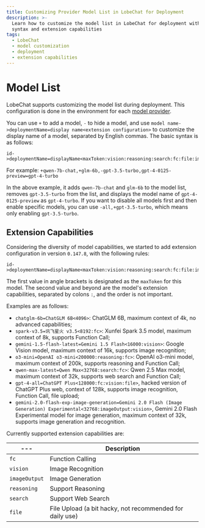 ```yaml
---
title: Customizing Provider Model List in LobeChat for Deployment
description: >-
  Learn how to customize the model list in LobeChat for deployment with the
  syntax and extension capabilities
tags:
  - LobeChat
  - model customization
  - deployment
  - extension capabilities
---
```


# Model List

LobeChat supports customizing the model list during deployment. This configuration is done in the environment for each [model provider](/docs/self-hosting/environment-variables/model-provider).

You can use `+` to add a model, `-` to hide a model, and use `model name->deploymentName=display name<extension configuration>` to customize the display name of a model, separated by English commas. The basic syntax is as follows:

```text
id->deploymentName=displayName<maxToken:vision:reasoning:search:fc:file:imageOutput>,model2,model3
```

For example: `+qwen-7b-chat,+glm-6b,-gpt-3.5-turbo,gpt-4-0125-preview=gpt-4-turbo`

In the above example, it adds `qwen-7b-chat` and `glm-6b` to the model list, removes `gpt-3.5-turbo` from the list, and displays the model name of `gpt-4-0125-preview` as `gpt-4-turbo`. If you want to disable all models first and then enable specific models, you can use `-all,+gpt-3.5-turbo`, which means only enabling `gpt-3.5-turbo`.

## Extension Capabilities

Considering the diversity of model capabilities, we started to add extension configuration in version `0.147.8`, with the following rules:

```shell
id->deploymentName=displayName<maxToken:vision:reasoning:search:fc:file:imageOutput>
```

The first value in angle brackets is designated as the `maxToken` for this model. The second value and beyond are the model's extension capabilities, separated by colons `:`, and the order is not important.

Examples are as follows:

- `chatglm-6b=ChatGLM 6B<4096>`: ChatGLM 6B, maximum context of 4k, no advanced capabilities;
- `spark-v3.5=讯飞星火 v3.5<8192:fc>`: Xunfei Spark 3.5 model, maximum context of 8k, supports Function Call;
- `gemini-1.5-flash-latest=Gemini 1.5 Flash<16000:vision>`: Google Vision model, maximum context of 16k, supports image recognition;
- `o3-mini=OpenAI o3-mini<200000:reasoning:fc>`: OpenAI o3-mini model, maximum context of 200k, supports reasoning and Function Call;
- `qwen-max-latest=Qwen Max<32768:search:fc>`: Qwen 2.5 Max model, maximum context of 32k, supports web search and Function Call;
- `gpt-4-all=ChatGPT Plus<128000:fc:vision:file>`, hacked version of ChatGPT Plus web, context of 128k, supports image recognition, Function Call, file upload;
- `gemini-2.0-flash-exp-image-generation=Gemini 2.0 Flash (Image Generation) Experimental<32768:imageOutput:vision>`, Gemini 2.0 Flash Experimental model for image generation, maximum context of 32k, supports image generation and recognition.

Currently supported extension capabilities are:

| ---         | Description                                              |
| ----------- | -------------------------------------------------------- |
| `fc`        | Function Calling                                         |
| `vision`    | Image Recognition                                        |
| `imageOutput`    | Image Generation                                        |
| `reasoning` | Support Reasoning                                        |
| `search`    | Support Web Search                                        |
| `file`      | File Upload (a bit hacky, not recommended for daily use) |

